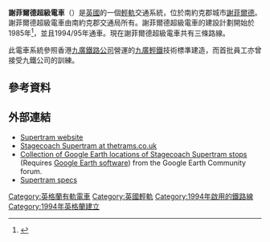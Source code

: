 {{Expand language|time=2016-07-17T06:43:51+00:00}}
{{noteTA
|G1=Railway}}
'''謝菲爾德超級電車'''（{{lang-en|Sheffield Supertram}}）是[[英國|英國]]的一個[[輕軌|輕軌]]交通系統，位於南約克郡城市[[謝菲爾德|謝菲爾德]]。謝菲爾德超級電車由南約克郡交通局所有。謝菲爾德超級電車的建設計劃開始於1985年<ref>{{cite web |url = http://www.bbc.co.uk/southyorkshire/content/articles/2005/10/06/sheffield_supertram_feature.shtml |title = Sheffield Supertram information |work = BBC South Yorkshire |publisher = BBC |accessdate = 11 March 2009 |archive-date = 2016-01-18 |archive-url = https://web.archive.org/web/20160118001332/http://www.bbc.co.uk/southyorkshire/content/articles/2005/10/06/sheffield_supertram_feature.shtml |dead-url = no }}</ref>，並且1994/95年通車。現在謝菲爾德超級電車共有三條路線。

此電車系統參照香港[[九廣鐵路公司|九廣鐵路公司]]營運的[[香港輕鐵|九廣輕鐵]]技術標準建造，而首批員工亦曾接受九鐵公司的訓練。

==參考資料==
{{Reflist}}
==外部連結==
{{commons category|Sheffield Supertram}}
{{Attached KML|display=title,inline}}
* [http://www.supertram.com/ Supertram website]{{Wayback|url=http://www.supertram.com/ |date=20160716032019 }}
* [http://www.thetrams.co.uk/supertram/ Stagecoach Supertram at thetrams.co.uk]{{Wayback|url=http://www.thetrams.co.uk/supertram/ |date=20050727073409 }}
* [http://bbs.keyhole.com/ubb/showthreaded.php/Cat/0/Number/240058 Collection of Google Earth locations of Stagecoach Supertram stops]{{Wayback|url=http://bbs.keyhole.com/ubb/showthreaded.php/Cat/0/Number/240058 |date=20080621072526 }} (Requires [http://earth.google.com Google Earth software]{{Wayback|url=http://earth.google.com/ |date=20100908230721 }}) from the Google Earth Community forum.
* [http://www.supertram.com/uploads/vehicleinfo.pdf Supertram specs]{{Wayback|url=http://www.supertram.com/uploads/vehicleinfo.pdf |date=20160303170204 }}

[[Category:英格蘭有軌電車|Category:英格蘭有軌電車]]
[[Category:英國輕軌|Category:英國輕軌]]
[[Category:1994年啟用的鐵路線|Category:1994年啟用的鐵路線]]
[[Category:1994年英格蘭建立|Category:1994年英格蘭建立]]